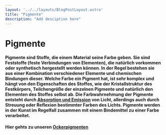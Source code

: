 ```yaml
---
layout: '../../layouts/BlogPostLayout.astro'
title: "Pigmente"
description: "Add desciption here"
---
```


# Pigmente

#### Pigmente sind Stoffe, die einem Material seine Farbe geben. Sie sind Feststoffe (feste Verbindungen von Elementen), die natürlich vorkommen oder synthetisch hergestellt werden können. In der Regel bestehen sie aus einer Kombination verschiedener Elemente und chemischen Bindungen dieser. Welche Farbe ein Pigment hat, ist sehr komplex und hängt von den Eigenschaften des Stoffes, wie der Kristallstruktur des Festkörpers, Teilchengröße der einzelnen Pigmente und natürlich den Elementen des Stoffes selbst ab. Die Farbwahrnehmung der Pigmente entsteht durch <a href="/keywords/Absorption-emission">Absorption und Emission</a> von Licht, allerdings auch durch Streuung oder Reflexion bestimmter Farben des Lichts. Pigmente werden in der Kunst im Regelfall zusammen mit einem Bindemittel zu einer Farbe verarbeitet.

#### Hier gehts zu unseren <a href="/keywords/Our-pigments/">Ockerpigmenten</a>